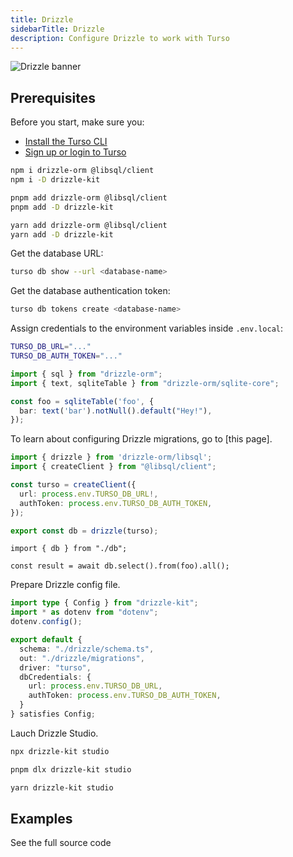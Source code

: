 ```yaml
---
title: Drizzle
sidebarTitle: Drizzle
description: Configure Drizzle to work with Turso
---
```


![Drizzle banner](/images/guides/drizzle-banner.png)

## Prerequisites

Before you start, make sure you:

- [Install the Turso CLI](/cli/installation)
- [Sign up or login to Turso](/cli/authentication#signup)

<Steps>

<Step title="Install Drizzle and the libSQL SDK">

<CodeGroup>

```bash npm
npm i drizzle-orm @libsql/client
npm i -D drizzle-kit
```

```bash pnpm
pnpm add drizzle-orm @libsql/client
pnpm add -D drizzle-kit
```

```bash yarn
yarn add drizzle-orm @libsql/client
yarn add -D drizzle-kit
```

</CodeGroup>

</Step>

<Step title="Configure database credentials">

Get the database URL:

```bash
turso db show --url <database-name>
```

Get the database authentication token:

```bash
turso db tokens create <database-name>
```

Assign credentials to the environment variables inside `.env.local`:

```bash
TURSO_DB_URL="..."
TURSO_DB_AUTH_TOKEN="..."
```

</Step>

<Step title="Create a Drizzle schema">

```ts drizzle/schema.ts
import { sql } from "drizzle-orm";
import { text, sqliteTable } from "drizzle-orm/sqlite-core";

const foo = sqliteTable('foo', {
  bar: text('bar').notNull().default("Hey!"),
});
```

<Note>
To learn about configuring Drizzle migrations, go to [this page].
</Note>

</Step>

<Step title="Configure Drizzle to work with the LibSQL client">

```ts db.ts
import { drizzle } from 'drizzle-orm/libsql';
import { createClient } from "@libsql/client";

const turso = createClient({
  url: process.env.TURSO_DB_URL!,
  authToken: process.env.TURSO_DB_AUTH_TOKEN,
});

export const db = drizzle(turso);
```

</Step>

<Step title="Query your Turso database">

```tsx App Router
import { db } from "./db";

const result = await db.select().from(foo).all();
```

</Step>

<Step title="Preview Turso database with Drizzle Studio">

Prepare Drizzle config file.

```ts drizzle.config.ts
import type { Config } from "drizzle-kit";
import * as dotenv from "dotenv";
dotenv.config();

export default {
  schema: "./drizzle/schema.ts",
  out: "./drizzle/migrations",
  driver: "turso",
  dbCredentials: {
    url: process.env.TURSO_DB_URL,
    authToken: process.env.TURSO_DB_AUTH_TOKEN,
  }
} satisfies Config;
```

Lauch Drizzle Studio.

<CodeGroup>

```bash npm
npx drizzle-kit studio

```

```bash pnpm
pnpm dlx drizzle-kit studio
```

```bash yarn
yarn drizzle-kit studio
```

</CodeGroup>

</Step>

</Steps>

## Examples

<CardGroup cols={2}>
  <Card
    title="A frameworks listing website"
    icon="arrow-up-right-from-square"
    href="https://github.com/turso-extended/app-turso-nextjs-starter"
  >
    See the full source code
  </Card>
</CardGroup>

[Install the Turso CLI and create a database]: /cli/installation
[Have a Next.js app]: https://nextjs.org/docs/getting-started/installation#automatic-installation
[this page]: https://orm.drizzle.team/kit-docs/overview#running-migrations